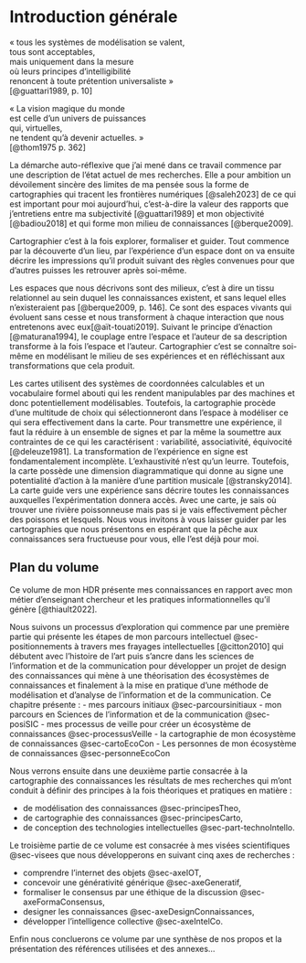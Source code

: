 # Introduction générale {#sec-part-introGen .unnumbered}

::: {#exergue1 .exergue}
« tous les systèmes de modélisation se valent,\
tous sont acceptables,\
mais uniquement dans la mesure\
où leurs principes d'intelligibilité\
renoncent à toute prétention universaliste »\
[@guattari1989, p. 10]
:::

::: {#exergue2 .exergue}
« La vision magique du monde\
est celle d'un univers de puissances\
qui, virtuelles,\
ne tendent qu'à devenir actuelles. »\
[@thom1975 p. 362]
:::


La démarche auto-réflexive que j'ai mené dans ce travail commence par une description de l'état actuel de mes recherches. Elle a pour ambition un dévoilement sincère des limites de ma pensée sous la forme de cartographies qui tracent les frontières numériques [@saleh2023] de ce qui est important pour moi aujourd'hui, c'est-à-dire la valeur des rapports que j'entretiens entre ma subjectivité [@guattari1989] et mon objectivité [@badiou2018] et qui forme mon milieu de connaissances [@berque2009].

Cartographier c'est à la fois explorer, formaliser et guider. Tout commence par la découverte d'un lieu, par l'expérience d'un espace dont on va ensuite décrire les impressions qu'il produit suivant des règles convenues pour que d'autres puisses les retrouver après soi-même.

Les espaces que nous décrivons sont des milieux, c'est à dire un tissu relationnel au sein duquel les connaissances existent, et sans lequel elles n'existeraient pas [@berque2009, p. 146]. Ce sont des espaces vivants qui évoluent sans cesse et nous transforment à chaque interaction que nous entretenons avec eux[@aït-touati2019]. Suivant le principe d'énaction [@maturana1994], le couplage entre l'espace et l'auteur de sa description transforme à la fois l'espace et l'auteur. Cartographier c'est se connaître soi-même en modélisant le milieu de ses expériences et en réfléchissant aux transformations que cela produit.

Les cartes utilisent des systèmes de coordonnées calculables et un vocabulaire formel abouti qui les rendent manipulables par des machines et donc potentiellement modélisables. Toutefois, la cartographie procède d'une multitude de choix qui sélectionneront dans l'espace à modéliser ce qui sera effectivement dans la carte. Pour transmettre une expérience, il faut la réduire à un ensemble de signes et par la même la soumettre aux contraintes de ce qui les caractérisent : variabilité, associativité, équivocité [@deleuze1981]. La transformation de l'expérience en signe est fondamentalement incomplète. L'exhaustivité n'est qu'un leurre. Toutefois, la carte possède une dimension diagrammatique qui donne au signe une potentialité d'action à la manière d'une partition musicale [@stransky2014]. La carte guide vers une expérience sans décrire toutes les connaissances auxquelles l'expérimentation donnera accès. Avec une carte, je sais où trouver une rivière poissonneuse mais pas si je vais effectivement pêcher des poissons et lesquels. Nous vous invitons à vous laisser guider par les cartographies que nous présentons en espérant que la pêche aux connaissances sera fructueuse pour vous, elle l'est déjà pour moi.

## Plan du volume {#sec-planVolume}
Ce volume de mon HDR présente mes connaissances en rapport avec mon métier d'enseignant chercheur et les pratiques informationnelles qu'il génère [@thiault2022].

Nous suivons un processus d'exploration qui commence par une première partie qui présente les étapes de mon parcours intellectuel @sec-positionnements à travers mes frayages intellectuelles [@citton2010] qui débutent avec l'histoire de l'art puis s'ancre dans les sciences de l'information et de la communication pour développer un projet de design des connaissances qui mène à une théorisation des écosystèmes de connaissances et finalement à la mise en pratique d'une méthode de modélisation et d'analyse de l'information et de la communication. Ce chapitre présente :
-   mes parcours initiaux @sec-parcoursinitiaux
-   mon parcours en Sciences de l'information et de la communication @sec-posiSIC
-   mes processus de veille pour créer un écosystème de connaissances @sec-processusVeille
-   la cartographie de mon écosystème de connaissances @sec-cartoEcoCon
-   Les personnes de mon écosystème de connaissances @sec-personneEcoCon

Nous verrons ensuite dans une deuxième partie consacrée à la cartographie des connaissances les résultats de mes recherches qui m'ont conduit à définir des principes à la fois théoriques et pratiques en matière :

-   de modélisation des connaissances @sec-principesTheo,
-   de cartographie des connaissances @sec-principesCarto,
-   de conception des technologies intellectuelles @sec-part-technoIntello.

Le troisième partie de ce volume est consacrée à mes visées scientifiques @sec-visees que nous développerons en suivant cinq axes de recherches :

-   comprendre l'internet des objets @sec-axeIOT,
-   concevoir une générativité générique @sec-axeGeneratif,
-   formaliser le consensus par une éthique de la discussion @sec-axeFormaConsensus,
-   designer les connaissances @sec-axeDesignConnaissances,
-   développer l'intelligence collective @sec-axeIntelCo.

Enfin nous concluerons ce volume par une synthèse de nos propos et la présentation des références utilisées et des annexes...
